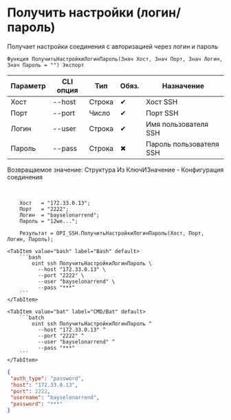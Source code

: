 ﻿---
sidebar_position: 6
description: Получить настройки (логин/пароль) и другие функции для работы с SSH в Открытом пакете интеграций - бесплатной open-source библиотеке интеграций для 1С:Предприятие 8, OneScript и CLI
keywords: [1C, 1С, 1С:Предприятие, 1С:Предприятие 8.3, API, Интеграция, Сервисы, Обмен, OneScript, CLI, SSH]
---


# Получить настройки (логин/пароль)
 Получает настройки соединения с авторизацией через логин и пароль



`Функция ПолучитьНастройкиЛогинПароль(Знач Хост, Знач Порт, Знач Логин, Знач Пароль = "") Экспорт`

  | Параметр | CLI опция | Тип | Обяз. | Назначение |
  |-|-|-|-|-|
  | Хост | --host | Строка | &#x2714; | Хост SSH |
  | Порт | --port | Число | &#x2714; | Порт SSH |
  | Логин | --user | Строка | &#x2714; | Имя пользователя SSH |
  | Пароль | --pass | Строка | &#x2716; | Пароль пользователя SSH |

  
  Возвращаемое значение:   Структура Из КлючИЗначение -  Конфигурация соединения

<br/>



```bsl title="Пример использования для 1С:Предприятие/OneScript"
    Хост   = "172.33.0.13";
    Порт   = "2222";
    Логин  = "bayselonarrend";
    Пароль = "12we...";

    Результат = OPI_SSH.ПолучитьНастройкиЛогинПароль(Хост, Порт, Логин, Пароль);
```
    

 <Tabs>
  
    <TabItem value="bash" label="Bash" default>
        ```bash
            oint ssh ПолучитьНастройкиЛогинПароль \
              --host "172.33.0.13" \
              --port "2222" \
              --user "bayselonarrend" \
              --pass "***"
        ```
    </TabItem>
  
    <TabItem value="bat" label="CMD/Bat" default>
        ```batch
            oint ssh ПолучитьНастройкиЛогинПароль ^
              --host "172.33.0.13" ^
              --port "2222" ^
              --user "bayselonarrend" ^
              --pass "***"
        ```
    </TabItem>
</Tabs>


```json title="Результат"
{
 "auth_type": "password",
 "host": "172.33.0.13",
 "port": 2222,
 "username": "bayselonarrend",
 "password": "***"
}
```
